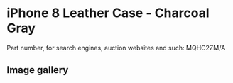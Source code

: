 
# iPhone 8 Leather Case - Charcoal Gray

Part number, for search engines, auction websites and such: MQHC2ZM/A

## Image gallery

<div style={{ width: '100%', maxWidth: '768px' }}>
<GalleryComponent
    images={[
      {
        original: "/everysource/MQHC2.webp",
        thumbnail: "/everypreview/MQHC2.webp",
      },
      {
        original: "/everysource/MQHC2_AV1_GOLD.webp",
        thumbnail: "/everypreview/MQHC2_AV1_GOLD.webp",
      },
      {
        original: "/everysource/MQHC2_AV1_SILVER.webp",
        thumbnail: "/everypreview/MQHC2_AV1_SILVER.webp",
      },
      {
        original: "/everysource/MQHC2_AV1_SPACE_GRAY.webp",
        thumbnail: "/everypreview/MQHC2_AV1_SPACE_GRAY.webp",
      },
      {
        original: "/everysource/MQHC2_AV2.webp",
        thumbnail: "/everypreview/MQHC2_AV2.webp",
      }
    ]}
  />
</div>